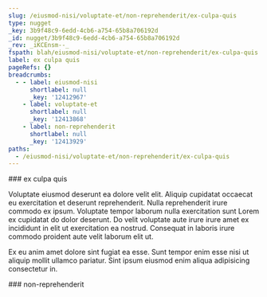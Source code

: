 ```yaml
---
slug: /eiusmod-nisi/voluptate-et/non-reprehenderit/ex-culpa-quis
type: nugget
_key: 3b9f48c9-6edd-4cb6-a754-65b8a706192d
_id: nugget/3b9f48c9-6edd-4cb6-a754-65b8a706192d
_rev: _iKCEnsm--_
fspath: blah/eiusmod-nisi/voluptate-et/non-reprehenderit/ex-culpa-quis.md
label: ex culpa quis
pageRefs: {}
breadcrumbs:
  - - label: eiusmod-nisi
      shortlabel: null
      _key: '12412967'
    - label: voluptate-et
      shortlabel: null
      _key: '12413868'
    - label: non-reprehenderit
      shortlabel: null
      _key: '12413929'
paths:
  - /eiusmod-nisi/voluptate-et/non-reprehenderit/ex-culpa-quis
---
```


<NuggetArea>
<Nugget slug="/eiusmod-nisi/voluptate-et/non-reprehenderit/ex-culpa-quis" type="nugget" _key="3b9f48c9-6edd-4cb6-a754-65b8a706192d" _id="nugget/3b9f48c9-6edd-4cb6-a754-65b8a706192d" _rev="_iKCEnsm--_" fspath="blah/eiusmod-nisi/voluptate-et/non-reprehenderit/ex-culpa-quis.md" label="ex culpa quis" paths="/eiusmod-nisi/voluptate-et/non-reprehenderit/ex-culpa-quis">
<NuggetBody>
### ex culpa quis

Voluptate eiusmod deserunt ea dolore velit elit. Aliquip cupidatat occaecat eu exercitation et deserunt reprehenderit. Nulla reprehenderit irure commodo ex ipsum. Voluptate tempor laborum nulla exercitation sunt Lorem ex cupidatat do dolor deserunt. Do velit voluptate aute irure irure amet ex incididunt in elit ut exercitation ea nostrud. Consequat in laboris irure commodo proident aute velit laborum elit ut.

Ex eu anim amet dolore sint fugiat ea esse. Sunt tempor enim esse nisi ut aliquip mollit ullamco pariatur. Sint ipsum eiusmod enim aliqua adipisicing consectetur in.

</NuggetBody>
<Breadcrumbs>
<Crumbs>
<Crumb _key="12412967" label="eiusmod-nisi" /><Crumb _key="12413868" label="voluptate-et" /><Crumb _key="12413929" label="non-reprehenderit" />
</Crumbs>
</Breadcrumbs>
</Nugget>

<NuggetsInbound>
</NuggetsInbound>
<NuggetsOutbound>
</NuggetsOutbound>
</NuggetArea>
<PassagesInbound>
<Passage direction="inbound" type="passage" _key="12413929" _id="passage/12413929" _rev="_iKCEnsm---" label="non-reprehenderit" passage="non-reprehenderit" fspath="blah/eiusmod-nisi/voluptate-et/non-reprehenderit" paths="/eiusmod-nisi/voluptate-et/non-reprehenderit" slug="/eiusmod-nisi/voluptate-et/non-reprehenderit">
<NuggetBody>
### non-reprehenderit

</NuggetBody>
<Breadcrumbs>
<Crumbs>
<Crumb _key="12412967" label="eiusmod-nisi" /><Crumb _key="12413868" label="voluptate-et" />
</Crumbs>
</Breadcrumbs>
</Passage>

</PassagesInbound>
<PassagesOutbound>
</PassagesOutbound>